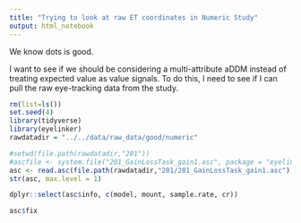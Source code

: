 ```yaml
---
title: "Trying to look at raw ET coordinates in Numeric Study"
output: html_notebook
---
```


We know dots is good.

I want to see if we should be considering a multi-attribute aDDM instead of
treating expected value as value signals. To do this, I need to see if I can
pull the raw eye-tracking data from the study.

```r
rm(list=ls())
set.seed(4)
library(tidyverse)
library(eyelinker)
rawdatadir = "../../data/raw_data/good/numeric"
```

```r
#setwd(file.path(rawdatadir,"201"))
#ascfile <- system.file("201_GainLossTask_gain1.asc", package = "eyelinker")
asc <- read.asc(file.path(rawdatadir,"201/201_GainLossTask_gain1.asc"), samples=F)
str(asc, max.level = 1)
```

```r
dplyr::select(asc$info, c(model, mount, sample.rate, cr))
```

```r
asc$fix
```



